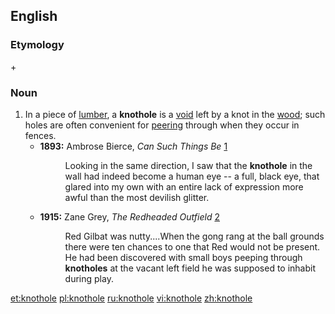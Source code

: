 ==English==

===Etymology===
{{term|knot}} + {{term|hole}}

===Noun===
{{en-noun}}
# In a piece of [[lumber]], a '''knothole''' is a [[void]] left by a knot in the [[wood]]; such holes are often convenient for [[peering]] through when they occur in fences.
#*'''1893:''' Ambrose Bierce, ''Can Such Things Be'' [http://etext.virginia.edu/etcbin/ot2www-pubeng?specfile=/texts/english/modeng/publicsearch/modengpub.o2w&act=surround&offset=94501230&tag=Bierce,+Ambrose:+Can+Such+Things+Be,+1893&query=+knothole&id=BieCans]
#*:Looking in the same direction, I saw that the '''knothole''' in the wall had indeed become a human eye -- a full, black eye, that glared into my own with an entire lack of expression more awful than the most devilish glitter.
#*'''1915:''' Zane Grey, ''The Redheaded Outfield'' [http://etext.virginia.edu/etcbin/ot2www-pubeng?specfile=/texts/english/modeng/publicsearch/modengpub.o2w&act=text&offset=329695594&textreg=1&query=knothole&id=GreRedh]
#*:Red Gilbat was nutty....When the gong rang at the ball grounds there were ten chances to one that Red would not be present. He had been discovered with small boys peeping through '''knotholes''' at the vacant left field he was supposed to inhabit during play.

[[et:knothole]]
[[pl:knothole]]
[[ru:knothole]]
[[vi:knothole]]
[[zh:knothole]]